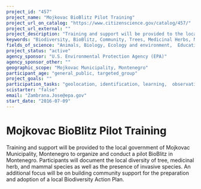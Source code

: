 ```yaml
---
project_id: "457"
project_name: "Mojkovac BioBlitz Pilot Training"
project_url_on_catalog: "https://www.citizenscience.gov/catalog/457/"
project_url_external: ""
project_description: "Training and support will be provided to the local government of Mojkovac Municipality, Montenegro to organize and conduct a pilot BioBlitz in Montenegro. Participants will document the local diversity of tree, medicinal herb, and mammal species as well as the presence of invasive species. An additional focus will be on building community support for the preparation and adoption of a local Biodiversity Action Plan."
keywords: "Biodiversity, BioBlitz, Community, Trees, Medicinal Herbs, Mammals, Invasive Species, Nature, Training, Capacity Building, Participatory Governance"
fields_of_science: "Animals, Biology, Ecology and environment,  Education, Nature and outdoors, Science policy"
project_status: "active"
agency_sponsor: "U.S. Environmental Protection Agency (EPA)"
agency_sponsor_other: ""
geographic_scope: "Mojkovac Municipality, Montenegro"
participant_age: "general_public, targeted_group"
project_goals: ""
participation_tasks: "geolocation, identification, learning,  observation, photography, specimen_sample_collection"
scistarter: "false"
email: "Zambrana.Jose@epa.gov"
start_date: "2016-07-09"
---
```


# Mojkovac BioBlitz Pilot Training

Training and support will be provided to the local government of Mojkovac Municipality, Montenegro to organize and conduct a pilot BioBlitz in Montenegro. Participants will document the local diversity of tree, medicinal herb, and mammal species as well as the presence of invasive species. An additional focus will be on building community support for the preparation and adoption of a local Biodiversity Action Plan.
